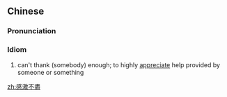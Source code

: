 {{also|感激不尽}}
==Chinese==
{{zh-forms|s=感激不尽|type=22}}

===Pronunciation===
{{zh-pron
|m=gǎnjī不jìn
|c=gam2 gik1 bat1 zeon6
|cat=id
}}

===Idiom===
{{zh-idiom}}

# can't thank (somebody) enough; to highly [[appreciate]] help provided by someone or something

[[zh:感激不盡]]